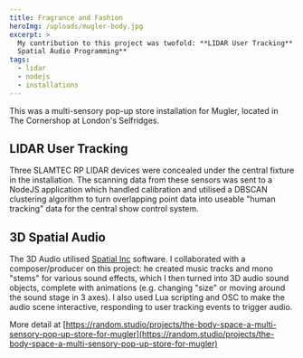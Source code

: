 ```yaml
---
title: Fragrance and Fashion
heroImg: /uploads/mugler-body.jpg
excerpt: >
  My contribution to this project was twofold: **LIDAR User Tracking** and **3D
  Spatial Audio Programming**
tags:
  - lidar
  - nodejs
  - installations
---
```


This was a multi-sensory pop-up store installation for Mugler, located in The Cornershop at London's Selfridges.

## LIDAR User Tracking

Three SLAMTEC RP LIDAR devices were concealed under the central fixture in the installation. The scanning data from these sensors was sent to a NodeJS application which handled calibration and utilised a DBSCAN clustering algorithm to turn overlapping point data into useable "human tracking" data for the central show control system.

## 3D Spatial Audio

The 3D Audio utilised [Spatial Inc](https://www.spatialinc.com/) software. I collaborated with a composer/producer on this project: he created music tracks and mono "stems" for various sound effects, which I then turned into 3D audio sound objects, complete with animations (e.g. changing "size" or moving around the sound stage in 3 axes). I also used Lua scripting and OSC to make the audio scene interactive, responding to user tracking events to trigger audio.

More detail at [https://random.studio/projects/the-body-space-a-multi-sensory-pop-up-store-for-mugler](https://random.studio/projects/the-body-space-a-multi-sensory-pop-up-store-for-mugler)
